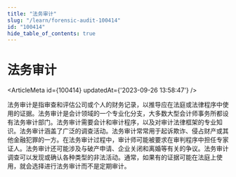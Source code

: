 ```yaml
---
title: "法务审计"
slug: "/learn/forensic-audit-100414"
id: "100414"
hide_table_of_contents: true
---
```



# 法务审计

<ArticleMeta id={100414} updatedAt={'2023-09-26 13:58:47'} />
<div className='border-solid border-b border-t-0 my-4 border-[var(--ifm-color-gray-300)]' />

法务审计是指审查和评估公司或个人的财务记录，以推导应在法庭或法律程序中使用的证据。法务审计是会计领域的一个专业化分支，大多数大型会计师事务所都设有法务审计部门。法务审计需要会计和审计程序，以及对审计法律框架的专业知识。法务审计涵盖了广泛的调查活动。法务审计常常用于起诉欺诈、侵占财产或其他金融犯罪的一方。在法务审计过程中，审计师可能被要求在审判程序中担任专家证人。法务审计还可能涉及与破产申请、企业关闭和离婚等有关的争议。法务审计调查可以发现或确认各种类型的非法活动。通常，如果有的证据可能在法庭上使用，就会选择进行法务审计而不是定期审计。
